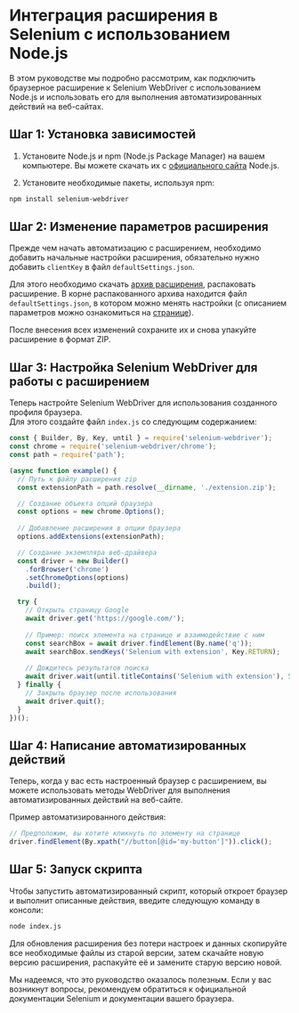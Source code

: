 ﻿---
sidebar_position: 7
sidebar_label: Интеграция расширения в Selenium с использованием Node.js
---


<ArticleHead slug="extension/selenium-ext" />


# Интеграция расширения в Selenium с использованием Node.js

В этом руководстве мы подробно рассмотрим, как подключить браузерное расширение к Selenium WebDriver с использованием Node.js и использовать его для выполнения автоматизированных действий на веб-сайтах.

## Шаг 1: Установка зависимостей
1. Установите Node.js и npm (Node.js Package Manager) на вашем компьютере. Вы можете скачать их с [официального сайта](https://nodejs.org/) Node.js.

1. Установите необходимые пакеты, используя npm:

```bash
npm install selenium-webdriver
```
## Шаг 2: Изменение параметров расширения
Прежде чем начать автоматизацию с расширением, необходимо добавить начальные настройки расширения, обязательно нужно добавить `clientKey` в файл `defaultSettings.json`.

Для этого необходимо скачать [архив расширения](extension-main.mdx), распаковать расширение. В корне распакованного архива находится файл `defaultSettings.json`, в котором можно менять настройки (с описанием параметров можно ознакомиться на [странице](ext-settings.mdx)).

После внесения всех изменений сохраните их и снова упакуйте расширение в формат ZIP.

## Шаг 3: Настройка Selenium WebDriver для работы с расширением
Теперь настройте Selenium WebDriver для использования созданного профиля браузера.<br />
Для этого создайте файл `index.js` со следующим содержанием: 


```js
const { Builder, By, Key, until } = require('selenium-webdriver');
const chrome = require('selenium-webdriver/chrome');
const path = require('path');

(async function example() {
  // Путь к файлу расширения zip
  const extensionPath = path.resolve(__dirname, './extension.zip');

  // Создание объекта опций браузера
  const options = new chrome.Options();
  
  // Добавление расширения в опции браузера
  options.addExtensions(extensionPath);

  // Создание экземпляра веб-драйвера
  const driver = new Builder()
    .forBrowser('chrome')
    .setChromeOptions(options)
    .build();

  try {
    // Открыть страницу Google
    await driver.get('https://google.com/');
    
    // Пример: поиск элемента на странице и взаимодействие с ним
    const searchBox = await driver.findElement(By.name('q'));
    await searchBox.sendKeys('Selenium with extension', Key.RETURN);
    
    // Дождитесь результатов поиска
    await driver.wait(until.titleContains('Selenium with extension'), 5000);
  } finally {
    // Закрыть браузер после использования
    await driver.quit();
  }
})();
```

## Шаг 4: Написание автоматизированных действий
Теперь, когда у вас есть настроенный браузер с расширением, вы можете использовать методы WebDriver для выполнения автоматизированных действий на веб-сайте.

Пример автоматизированного действия:

```js
// Предположим, вы хотите кликнуть по элементу на странице
driver.findElement(By.xpath("//button[@id='my-button']")).click();
```

## Шаг 5: Запуск скрипта
Чтобы запустить автоматизированный скрипт, который откроет браузер и выполнит описанные действия, введите следующую команду в консоли:

```bash
node index.js
```

Для обновления расширения без потери настроек и данных скопируйте все необходимые файлы из старой версии, затем скачайте новую версию расширения, распакуйте её и замените старую версию новой.

Мы надеемся, что это руководство оказалось полезным. Если у вас возникнут вопросы, рекомендуем обратиться к официальной документации Selenium и документации вашего браузера.